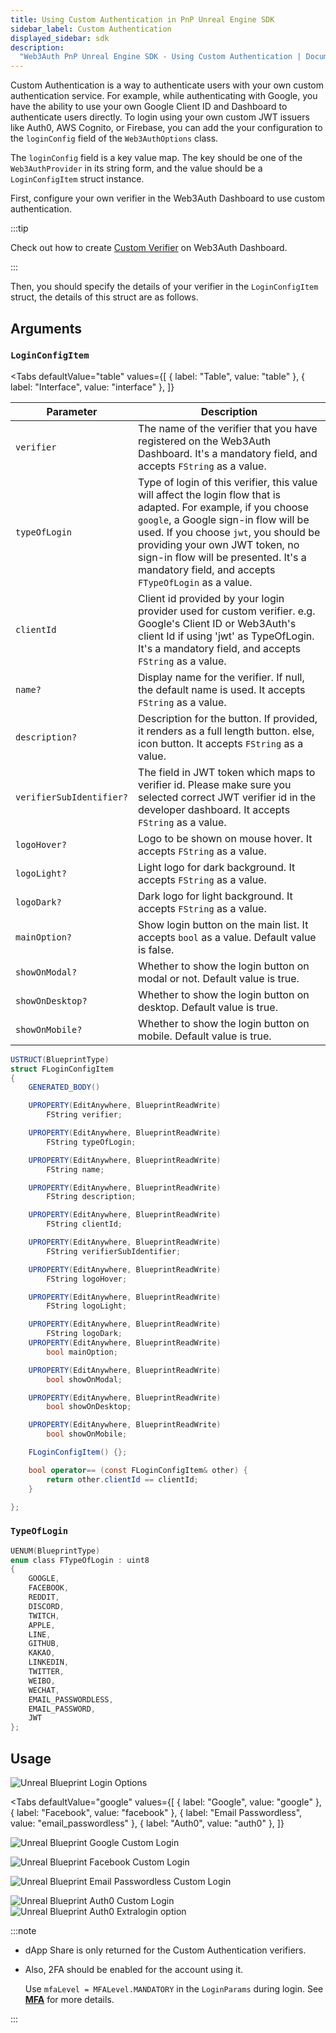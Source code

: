 ```yaml
---
title: Using Custom Authentication in PnP Unreal Engine SDK
sidebar_label: Custom Authentication
displayed_sidebar: sdk
description:
  "Web3Auth PnP Unreal Engine SDK - Using Custom Authentication | Documentation - Web3Auth"
---
```



Custom Authentication is a way to authenticate users with your own custom authentication service.
For example, while authenticating with Google, you have the ability to use your own Google Client ID
and Dashboard to authenticate users directly. To login using your own custom JWT issuers like Auth0,
AWS Cognito, or Firebase, you can add the your configuration to the `loginConfig` field of the
`Web3AuthOptions` class.

The `loginConfig` field is a key value map. The key should be one of the `Web3AuthProvider` in its
string form, and the value should be a `LoginConfigItem` struct instance.

First, configure your own verifier in the Web3Auth Dashboard to use custom authentication.

<GrowthPlanNote />

:::tip

Check out how to create [Custom Verifier](/auth-provider-setup/verifiers) on Web3Auth Dashboard.

:::

Then, you should specify the details of your verifier in the `LoginConfigItem` struct, the details
of this struct are as follows.

## Arguments

### `LoginConfigItem`

<Tabs
  defaultValue="table"
  values={[
    { label: "Table", value: "table" },
    { label: "Interface", value: "interface" },
  ]}
>

<TabItem value="table">

| Parameter                | Description                                                                                                                                                                                                                                                                                                                        |
| ------------------------ | ---------------------------------------------------------------------------------------------------------------------------------------------------------------------------------------------------------------------------------------------------------------------------------------------------------------------------------- |
| `verifier`               | The name of the verifier that you have registered on the Web3Auth Dashboard. It's a mandatory field, and accepts `FString` as a value.                                                                                                                                                                                             |
| `typeOfLogin`            | Type of login of this verifier, this value will affect the login flow that is adapted. For example, if you choose `google`, a Google sign-in flow will be used. If you choose `jwt`, you should be providing your own JWT token, no sign-in flow will be presented. It's a mandatory field, and accepts `FTypeOfLogin` as a value. |
| `clientId`               | Client id provided by your login provider used for custom verifier. e.g. Google's Client ID or Web3Auth's client Id if using 'jwt' as TypeOfLogin. It's a mandatory field, and accepts `FString` as a value.                                                                                                                       |
| `name?`                  | Display name for the verifier. If null, the default name is used. It accepts `FString` as a value.                                                                                                                                                                                                                                 |
| `description?`           | Description for the button. If provided, it renders as a full length button. else, icon button. It accepts `FString` as a value.                                                                                                                                                                                                   |
| `verifierSubIdentifier?` | The field in JWT token which maps to verifier id. Please make sure you selected correct JWT verifier id in the developer dashboard. It accepts `FString` as a value.                                                                                                                                                               |
| `logoHover?`             | Logo to be shown on mouse hover. It accepts `FString` as a value.                                                                                                                                                                                                                                                                  |
| `logoLight?`             | Light logo for dark background. It accepts `FString` as a value.                                                                                                                                                                                                                                                                   |
| `logoDark?`              | Dark logo for light background. It accepts `FString` as a value.                                                                                                                                                                                                                                                                   |
| `mainOption?`            | Show login button on the main list. It accepts `bool` as a value. Default value is false.                                                                                                                                                                                                                                          |
| `showOnModal?`           | Whether to show the login button on modal or not. Default value is true.                                                                                                                                                                                                                                                           |
| `showOnDesktop?`         | Whether to show the login button on desktop. Default value is true.                                                                                                                                                                                                                                                                |
| `showOnMobile?`          | Whether to show the login button on mobile. Default value is true.                                                                                                                                                                                                                                                                 |

</TabItem>

<TabItem value="interface">

```cs
USTRUCT(BlueprintType)
struct FLoginConfigItem
{
	GENERATED_BODY()

	UPROPERTY(EditAnywhere, BlueprintReadWrite)
		FString verifier;

	UPROPERTY(EditAnywhere, BlueprintReadWrite)
		FString typeOfLogin;

	UPROPERTY(EditAnywhere, BlueprintReadWrite)
		FString name;

	UPROPERTY(EditAnywhere, BlueprintReadWrite)
		FString description;

	UPROPERTY(EditAnywhere, BlueprintReadWrite)
		FString clientId;

	UPROPERTY(EditAnywhere, BlueprintReadWrite)
		FString verifierSubIdentifier;

	UPROPERTY(EditAnywhere, BlueprintReadWrite)
		FString logoHover;

	UPROPERTY(EditAnywhere, BlueprintReadWrite)
		FString logoLight;

	UPROPERTY(EditAnywhere, BlueprintReadWrite)
		FString logoDark;
	UPROPERTY(EditAnywhere, BlueprintReadWrite)
		bool mainOption;

	UPROPERTY(EditAnywhere, BlueprintReadWrite)
		bool showOnModal;

	UPROPERTY(EditAnywhere, BlueprintReadWrite)
		bool showOnDesktop;

	UPROPERTY(EditAnywhere, BlueprintReadWrite)
		bool showOnMobile;

	FLoginConfigItem() {};

	bool operator== (const FLoginConfigItem& other) {
		return other.clientId == clientId;
	}

};
```

</TabItem>

</Tabs>

### `TypeOfLogin`

```c
UENUM(BlueprintType)
enum class FTypeOfLogin : uint8
{
	GOOGLE,
	FACEBOOK,
	REDDIT,
	DISCORD,
	TWITCH,
	APPLE,
	LINE,
	GITHUB,
	KAKAO,
	LINKEDIN,
	TWITTER,
	WEIBO,
	WECHAT,
	EMAIL_PASSWORDLESS,
	EMAIL_PASSWORD,
	JWT
};
```

## Usage

![Unreal Blueprint Login Options](/guides/sdk/unreal/provider-options.png)

<Tabs
  defaultValue="google"
  values={[
    { label: "Google", value: "google" },
    { label: "Facebook", value: "facebook" },
    { label: "Email Passwordless", value: "email_passwordless" },
    { label: "Auth0", value: "auth0" },
  ]}
>

<TabItem value="google">

![Unreal Blueprint Google Custom Login](/guides/sdk/unreal/google-custom-auth.png)

</TabItem>

<TabItem value="facebook">

![Unreal Blueprint Facebook Custom Login](/guides/sdk/unreal/fb-custom-auth.png)

</TabItem>

<TabItem value="email_passwordless">

![Unreal Blueprint Email Passwordless Custom Login](/guides/sdk/unreal/email-passwordless.png)

</TabItem>

<TabItem value="auth0">

![Unreal Blueprint Auth0 Custom Login](/guides/sdk/unreal/auth0-login-config.png)
![Unreal Blueprint Auth0 Extralogin option](/guides/sdk/unreal/extraloginoption-auth0.png)

</TabItem>

</Tabs>

:::note

- dApp Share is only returned for the Custom Authentication verifiers.
- Also, 2FA should be enabled for the account using it.

  Use `mfaLevel = MFALevel.MANDATORY` in the `LoginParams` during login. See
  **[MFA](/sdk/pnp/unreal/mfa)** for more details.

:::
